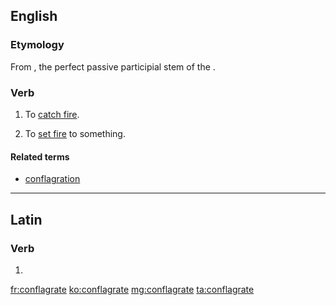 ==English==

===Etymology===
From {{term||cōnflāgrāt-}}, the perfect passive participial stem of the {{etyl|la|en}} {{term/t|la|cōnflāgrō||I am consumed by fire”, “I set aflame}}.

===Verb===
{{en-verb|conflagrat|ing}}

# {{context|intransitive|lang=en}} To [[catch fire]]. {{defdate|17th century to the present}}
# {{context|transitive|lang=en}} To [[set fire]] to something. {{defdate|17th century to the present}}

====Related terms====
* [[conflagration]]

----

==Latin==

===Verb===
{{la-verb-form|cōnflāgrāte}}

# {{conjugation of|cōnflāgrō||1|p|pres|act|imp|lang=la}}

[[fr:conflagrate]]
[[ko:conflagrate]]
[[mg:conflagrate]]
[[ta:conflagrate]]